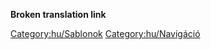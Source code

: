 <noinclude>'''Broken translation link'''</noinclude>{{en/Navbox|navbar = off
|state = off

|name = Navbox Rakomány
|title = [[Main/hu/Rakomány|Rakomány]]

|group1 = [[Main/en/Éghajlatok/Hu#Mérsékelt|Mérsékelt]]
|list1 = {{nowrap begin}} [[Main/hu/Acél|Acél]]{{en/·w}} [[Main/hu/Állat|Állat]]{{en/·w}} [[Main/hu/Áru|Áru]]{{en/·w}} [[Main/hu/Búza|Búza]]{{en/·w}} [[Main/hu/Értéktárgyak|Értéktárgyak]]{{en/·w}} [[Main/hu/Fa|Fa]]{{en/·w}} [[Main/hu/Levél|Levél]]{{en/·w}} [[Main/hu/Olaj|Olaj]]{{en/·w}} [[Main/hu/Szén|Szén]]{{en/·w}} [[Main/hu/Utasok|Utasok]]{{en/·w}} [[Main/hu/Vasérc|Vasérc]]{{nowrap end}}

|group2 = [[Main/en/Éghajlatok/Hu#Szubarktikus|Szubarktikus]]
|list2 = {{nowrap begin}} [[Main/hu/Arany|Arany]]{{en/·w}} [[Main/hu/Állat|Állat]]{{en/·w}} [[Main/hu/Áru|Áru]]{{en/·w}} [[Main/hu/Sarki búza|Búza]]{{en/·w}} [[Main/hu/Étel|Étel]]{{en/·w}} [[Main/hu/Fa|Fa]]{{en/·w}} [[Main/hu/Levél|Levél]]{{en/·w}} [[Main/hu/Olaj|Olaj]]{{en/·w}} [[Main/hu/Papír|Papír]]{{en/·w}} [[Main/hu/Szén|Szén]]{{en/·w}} [[Main/hu/Utasok|Utasok]]{{nowrap end}}
|group3 = [[Main/en/Éghajlatok/Hu#Szubtrópusi|Szubtrópusi]]
|list3 = {{nowrap begin}} [[Main/hu/Áru|Áru]]{{en/·w}} [[Main/hu/Étel|Étel]]{{en/·w}} [[Main/hu/Fa|Fa]]{{en/·w}} [[Main/hu/Gumi|Gumi]]{{en/·w}} [[Main/hu/Gyémánt|Gyémánt]]{{en/·w}} [[Main/hu/Gyümölcs|Gyümölcs]]{{en/·w}} [[Main/hu/Kukorica|Kukorica]]{{en/·w}} [[Main/hu/Levél|Levél]]{{en/·w}} [[Main/hu/Olaj|Olaj]]{{en/·w}} [[Main/hu/Rézérc|Rézérc]]{{en/·w}} [[Main/hu/Utasok|Utasok]]{{en/·w}} [[Main/hu/Víz|Víz]]{{nowrap end}}

|group4 = [[Main/en/Éghajlatok/Hu#Játékvilág|Játékvilág]]
|list4 = {{nowrap begin}} [[Main/hu/Buborék|Buborék]]{{en/·w}} [[Main/hu/Cukor|Cukor]]{{en/·w}} [[Main/hu/Cukorka|Cukorka]]{{en/·w}} [[Main/hu/Elem|Elem]]{{en/·w}} [[Main/hu/Játék|Játék]]{{en/·w}} [[Main/hu/Kóla|Kóla]]{{en/·w}} [[Main/hu/Levél|Levél]]{{en/·w}} [[Main/hu/Műanyag|Műanyag]]{{en/·w}} [[Main/hu/Szénsavas ital|Szénsavas ital]]{{en/·w}} [[Main/hu/Tejkaramella|Tejkaramella]]{{en/·w}} [[Main/hu/Utasok|Utasok]]{{en/·w}} [[Main/hu/Vattacukor|Vattacukor]]{{nowrap end}}

}}
<noinclude>

[[Category:hu/Sablonok]][[Category:hu/Navigáció]]
</noinclude>